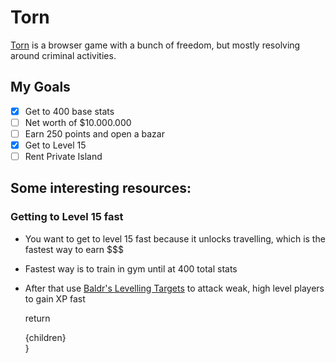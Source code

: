 # Torn

[Torn](https://torn.com) is a browser game with a bunch of freedom, but mostly resolving around criminal activities.

## My Goals

- [x] Get to 400 base stats
- [ ] Net worth of $10.000.000
- [ ] Earn 250 points and open a bazar
- [x] Get to Level 15
- [ ] Rent Private Island

## Some interesting resources:

### Getting to Level 15 fast

- You want to get to level 15 fast because it unlocks travelling, which is the fastest way to earn $$$
- Fastest way is to train in gym until at 400 total stats
- After that use [Baldr's Levelling Targets](https://oran.pw/baldrstargets/) to attack weak, high level players to gain XP fast

  return <div className="prose">{children}</div>
}
